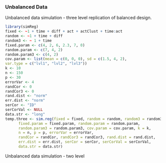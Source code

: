 ### Unbalanced Data

Unbalanced data simulation - three level replication of balanced design.

```r
library(simReg)
fixed <- ~1 + time + diff + act + actClust + time:act
random <- ~1 + time + diff
random3 <- ~ 1 + time
fixed.param <- c(4, 2, 6, 2.3, 7, 0)
random.param <- c(7, 4, 2)
random.param3 <- c(4, 2)
cov.param <- list(mean = c(0, 0, 0), sd = c(1.5, 4, 2),
var.type = c("lvl1", "lvl2", "lvl3"))
k <- 10
n <- 150
p <- 30
errorVar <- 4
randCor <- 0
randCor3 <- 0
rand.dist <- "norm"
err.dist <- "norm"
serCor <- "ID"
serCorVal <- NULL
data.str <- "long"
temp.three <- sim.reg(fixed = fixed, random = random, random3 = random3,
      fixed.param = fixed.param, random.param = random.param, 
      random.param3 = random.param3, cov.param = cov.param, k = k,
      n = n, p = p, errorVar = errorVar,
      randCor = randCor, randCor3 = randCor3, rand.dist = rand.dist,
      err.dist = err.dist, serCor = serCor, serCorVal = serCorVal, 
      data.str = data.str)

```

Unbalanced data simulation - two level
